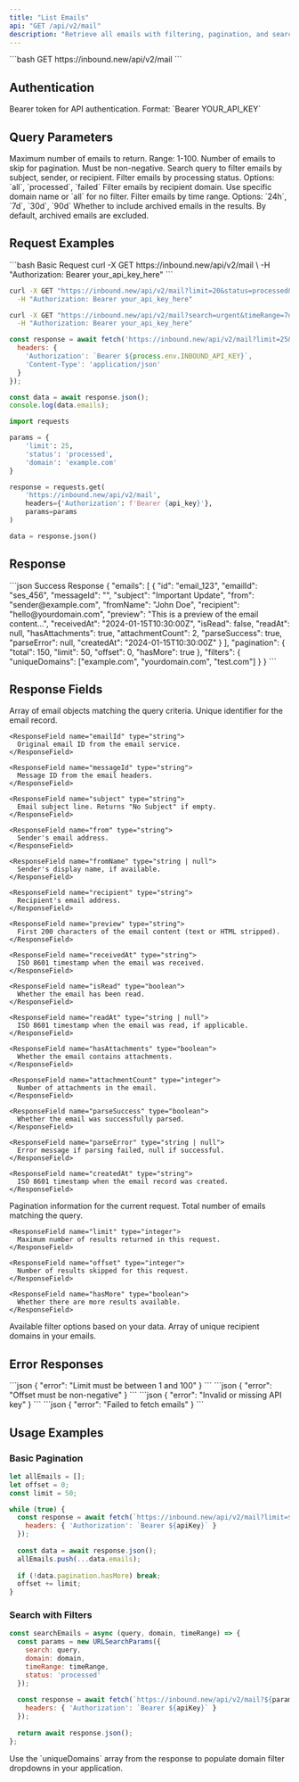 ```yaml
---
title: "List Emails"
api: "GET /api/v2/mail"
description: "Retrieve all emails with filtering, pagination, and search capabilities"
---
```


<RequestExample>
```bash
GET https://inbound.new/api/v2/mail
```
</RequestExample>

## Authentication

<ParamField header="Authorization" type="string" required>
  Bearer token for API authentication. Format: `Bearer YOUR_API_KEY`
</ParamField>

## Query Parameters

<ParamField query="limit" type="integer" default="50">
  Maximum number of emails to return. Range: 1-100.
</ParamField>

<ParamField query="offset" type="integer" default="0">
  Number of emails to skip for pagination. Must be non-negative.
</ParamField>

<ParamField query="search" type="string">
  Search query to filter emails by subject, sender, or recipient.
</ParamField>

<ParamField query="status" type="string" default="all">
  Filter emails by processing status. Options: `all`, `processed`, `failed`
</ParamField>

<ParamField query="domain" type="string" default="all">
  Filter emails by recipient domain. Use specific domain name or `all` for no filter.
</ParamField>

<ParamField query="timeRange" type="string" default="30d">
  Filter emails by time range. Options: `24h`, `7d`, `30d`, `90d`
</ParamField>

<ParamField query="includeArchived" type="boolean" default="false">
  Whether to include archived emails in the results. By default, archived emails are excluded.
</ParamField>

## Request Examples

<CodeGroup>
```bash Basic Request
curl -X GET https://inbound.new/api/v2/mail \
  -H "Authorization: Bearer your_api_key_here"
```

```bash With Filters
curl -X GET "https://inbound.new/api/v2/mail?limit=20&status=processed&domain=example.com" \
  -H "Authorization: Bearer your_api_key_here"
```

```bash With Search
curl -X GET "https://inbound.new/api/v2/mail?search=urgent&timeRange=7d" \
  -H "Authorization: Bearer your_api_key_here"
```

```javascript JavaScript
const response = await fetch('https://inbound.new/api/v2/mail?limit=25&status=processed', {
  headers: {
    'Authorization': `Bearer ${process.env.INBOUND_API_KEY}`,
    'Content-Type': 'application/json'
  }
});

const data = await response.json();
console.log(data.emails);
```

```python Python
import requests

params = {
    'limit': 25,
    'status': 'processed',
    'domain': 'example.com'
}

response = requests.get(
    'https://inbound.new/api/v2/mail',
    headers={'Authorization': f'Bearer {api_key}'},
    params=params
)

data = response.json()
```
</CodeGroup>

## Response

<ResponseExample>
```json Success Response
{
  "emails": [
    {
      "id": "email_123",
      "emailId": "ses_456",
      "messageId": "<message@example.com>",
      "subject": "Important Update",
      "from": "sender@example.com",
      "fromName": "John Doe",
      "recipient": "hello@yourdomain.com",
      "preview": "This is a preview of the email content...",
      "receivedAt": "2024-01-15T10:30:00Z",
      "isRead": false,
      "readAt": null,
      "hasAttachments": true,
      "attachmentCount": 2,
      "parseSuccess": true,
      "parseError": null,
      "createdAt": "2024-01-15T10:30:00Z"
    }
  ],
  "pagination": {
    "total": 150,
    "limit": 50,
    "offset": 0,
    "hasMore": true
  },
  "filters": {
    "uniqueDomains": ["example.com", "yourdomain.com", "test.com"]
  }
}
```
</ResponseExample>

## Response Fields

<ResponseField name="emails" type="array">
  Array of email objects matching the query criteria.

  <Expandable title="Email Properties">
    <ResponseField name="id" type="string">
      Unique identifier for the email record.
    </ResponseField>
    
    <ResponseField name="emailId" type="string">
      Original email ID from the email service.
    </ResponseField>
    
    <ResponseField name="messageId" type="string">
      Message ID from the email headers.
    </ResponseField>
    
    <ResponseField name="subject" type="string">
      Email subject line. Returns "No Subject" if empty.
    </ResponseField>
    
    <ResponseField name="from" type="string">
      Sender's email address.
    </ResponseField>
    
    <ResponseField name="fromName" type="string | null">
      Sender's display name, if available.
    </ResponseField>
    
    <ResponseField name="recipient" type="string">
      Recipient's email address.
    </ResponseField>
    
    <ResponseField name="preview" type="string">
      First 200 characters of the email content (text or HTML stripped).
    </ResponseField>
    
    <ResponseField name="receivedAt" type="string">
      ISO 8601 timestamp when the email was received.
    </ResponseField>
    
    <ResponseField name="isRead" type="boolean">
      Whether the email has been read.
    </ResponseField>
    
    <ResponseField name="readAt" type="string | null">
      ISO 8601 timestamp when the email was read, if applicable.
    </ResponseField>
    
    <ResponseField name="hasAttachments" type="boolean">
      Whether the email contains attachments.
    </ResponseField>
    
    <ResponseField name="attachmentCount" type="integer">
      Number of attachments in the email.
    </ResponseField>
    
    <ResponseField name="parseSuccess" type="boolean">
      Whether the email was successfully parsed.
    </ResponseField>
    
    <ResponseField name="parseError" type="string | null">
      Error message if parsing failed, null if successful.
    </ResponseField>
    
    <ResponseField name="createdAt" type="string">
      ISO 8601 timestamp when the email record was created.
    </ResponseField>
  </Expandable>
</ResponseField>

<ResponseField name="pagination" type="object">
  Pagination information for the current request.

  <Expandable title="Pagination Properties">
    <ResponseField name="total" type="integer">
      Total number of emails matching the query.
    </ResponseField>
    
    <ResponseField name="limit" type="integer">
      Maximum number of results returned in this request.
    </ResponseField>
    
    <ResponseField name="offset" type="integer">
      Number of results skipped for this request.
    </ResponseField>
    
    <ResponseField name="hasMore" type="boolean">
      Whether there are more results available.
    </ResponseField>
  </Expandable>
</ResponseField>

<ResponseField name="filters" type="object">
  Available filter options based on your data.

  <Expandable title="Filter Properties">
    <ResponseField name="uniqueDomains" type="array">
      Array of unique recipient domains in your emails.
    </ResponseField>
  </Expandable>
</ResponseField>

## Error Responses

<AccordionGroup>
  <Accordion title="400 Bad Request - Invalid Limit">
    ```json
    {
      "error": "Limit must be between 1 and 100"
    }
    ```
  </Accordion>
  
  <Accordion title="400 Bad Request - Invalid Offset">
    ```json
    {
      "error": "Offset must be non-negative"
    }
    ```
  </Accordion>
  
  <Accordion title="401 Unauthorized">
    ```json
    {
      "error": "Invalid or missing API key"
    }
    ```
  </Accordion>
  
  <Accordion title="500 Internal Server Error">
    ```json
    {
      "error": "Failed to fetch emails"
    }
    ```
  </Accordion>
</AccordionGroup>

## Usage Examples

### Basic Pagination

```javascript
let allEmails = [];
let offset = 0;
const limit = 50;

while (true) {
  const response = await fetch(`https://inbound.new/api/v2/mail?limit=${limit}&offset=${offset}`, {
    headers: { 'Authorization': `Bearer ${apiKey}` }
  });
  
  const data = await response.json();
  allEmails.push(...data.emails);
  
  if (!data.pagination.hasMore) break;
  offset += limit;
}
```

### Search with Filters

```javascript
const searchEmails = async (query, domain, timeRange) => {
  const params = new URLSearchParams({
    search: query,
    domain: domain,
    timeRange: timeRange,
    status: 'processed'
  });
  
  const response = await fetch(`https://inbound.new/api/v2/mail?${params}`, {
    headers: { 'Authorization': `Bearer ${apiKey}` }
  });
  
  return await response.json();
};
```

<Tip>
Use the `uniqueDomains` array from the response to populate domain filter dropdowns in your application.
</Tip> 